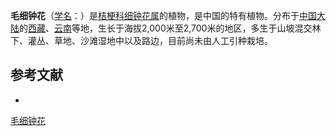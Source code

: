 {{Speciesbox
| name = 毛细钟花
| status = 
| status_system = 
| image = 
| genus = Leptocodon
| species = hirsutus
| authority = Hong
}}

'''毛细钟花'''（[[学名|学名]]：{{lang|la|''Leptocodon hirsutus''}}）是[[桔梗科|桔梗科]][[细钟花属|细钟花属]]的植物，是中国的特有植物。分布于[[中国大陆|中国大陆]]的[[西藏|西藏]]、[[云南|云南]]等地，生长于海拔2,000米至2,700米的地区，多生于山坡混交林下、灌丛、草地、沙滩湿地中以及路边，目前尚未由人工引种栽培。

== 参考文献 ==
<div class="references-small">
* {{cite web| url =http://www.bioinfo.cn/db05/KmzwSpecies.php?action=view&id=3340| title =毛细钟花| work =《中国高等植物数据库全库》| publisher =中国科学院微生物研究所| author =昆明植物研究所| accessdate =2009-02-24| deadurl =yes| archiveurl =https://web.archive.org/web/20160305035454/http://www.bioinfo.cn/db05/KmzwSpecies.php?action=view&id=3340| archivedate =2016-03-05}}
</div>
{{Taxonbar|from=Q11127966}}

[[Category:细钟花属|毛细钟花]]


{{植物小作品}}